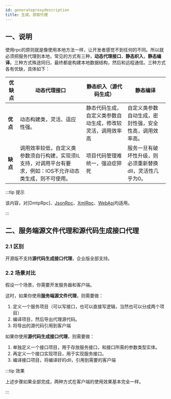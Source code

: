 ```yaml
---
id: generateproxydescription
title: 生成、获取代理
---
```


## 一、说明

使用rpc的原则就是像使用本地方法一样，让开发者感觉不到任何的不同。所以就必须把服务代理到本地，常见的方式有三种，**动态代理接口**，**静态织入**，**静态编译**。三种方式殊途同归，最终都是构建本地数据结构，然后和远程通信。三种方式各有优缺，具体如下：

| **优缺点** | **动态代理接口** | **静态织入（源代码生成）** | **静态编译** |
| --- | --- | --- | --- |
| **优点** | 动态构建类，灵活、适应性强。 | 静态代码生成，自定义类参数自动生成，修改较灵活，调用效率高 | 自定义类参数自动生成，密封性强，安全性高，调用效率高。 |
| **缺点** | 调用效率较低，自定义类参数须自行构建，实现须IL支持，对调用平台有要求，例如：IOS不允许动态类生成，则不可使用。 | 项目代码管理难统一，强迫症猝死 | 服务一旦有破坏性升级，则必须重新替换dll，灵活性几乎为0。 |

:::tip 提示

该内容，对[DmtpRpc]、[JsonRpc](../docs/jsonrpcdescription.mdx)、[XmlRpc](../docs/xmlrpcdescription.mdx)、[WebApi](../docs/webapidescription.mdx)均适用。

:::  


## 二、服务端源文件代理和源代码生成接口代理

### 2.1 区别

开源版不支持**源代码生成接口代理**，企业版全部支持。

### 2.2 场景对比

假设一个场景，你需要开发服务器和客户端。

这时，如果你使用**服务端源文件代理**，则需要做：

1. 定义一个服务项目（可以写接口，也可以直接写逻辑，当然也可以分成两个项目）
2. 编译项目，然后导出代理源代码。
3. 将导出的源代码引用到客户端

如果你使用**源代码生成接口代理**，则需要做：

1. 单独定义一个接口项目，用于存放服务接口，和接口所需的参数类型实体。
2. 再定义一个接口实现项目，用于实现服务接口。
3. 编译接口项目，将编译好的dll，引用到需要的客户端

:::tip 效果

上述步骤如果全部完成，两种方式在客户端的使用效果基本完全一样。

:::  
